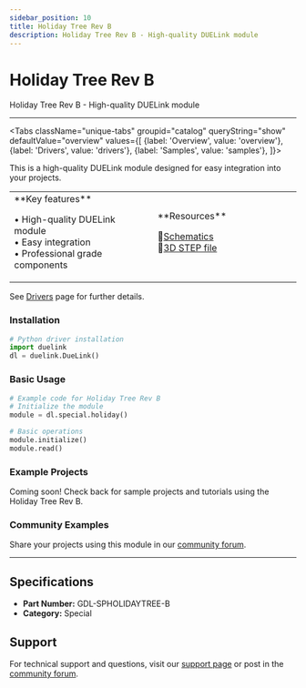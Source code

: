 ```yaml
---
sidebar_position: 10
title: Holiday Tree Rev B
description: Holiday Tree Rev B - High-quality DUELink module
---
```



# Holiday Tree Rev B

<ProductImageSelector 
  partNumber="spholidaytree-b"
  productName="Holiday Tree Rev B"
/>

Holiday Tree Rev B - High-quality DUELink module

---

<Tabs className="unique-tabs" groupid="catalog" queryString="show" defaultValue="overview"
  values={[
    {label: 'Overview', value: 'overview'},
    {label: 'Drivers', value: 'drivers'},
    {label: 'Samples', value: 'samples'},
  ]}>

<TabItem value="overview">

This is a high-quality DUELink module designed for easy integration into your projects.

<table><td width='50%'>
**Key features**

• High-quality DUELink module<br/>
• Easy integration<br/>
• Professional grade components<br/>

</td><td width='50%'>
**Resources**
 
📄[Schematics](/sch/spholidaytree-b.pdf)<br/>
🔩[3D STEP file](/3d/spholidaytree-b.step)<br/>

</td></table>

</TabItem>

<TabItem value="drivers">

See [Drivers](../../engine/drivers) page for further details.

### Installation

```python
# Python driver installation
import duelink
dl = duelink.DueLink()
```

### Basic Usage

```python
# Example code for Holiday Tree Rev B
# Initialize the module
module = dl.special.holiday()

# Basic operations
module.initialize()
module.read()
```

</TabItem>

<TabItem value="samples">

### Example Projects

Coming soon! Check back for sample projects and tutorials using the Holiday Tree Rev B.

### Community Examples

Share your projects using this module in our [community forum](https://forums.ghielectronics.com).

</TabItem>

</Tabs>

---

## Specifications

- **Part Number:** GDL-SPHOLIDAYTREE-B
- **Category:** Special

## Support

For technical support and questions, visit our [support page](../../support) or post in the [community forum](https://forums.ghielectronics.com).

